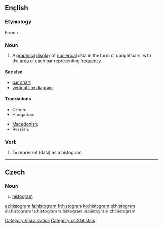 ==English==
{{wikipedia}}

===Etymology===
From {{etyl|grc|en}} {{term|ἱστός||lang=grc|tr=histos|mast}} +  {{term|-γραμμα|tr=-gramma|lang=grc}}.

===Noun===
{{en-noun}}

# {{statistics}} A [[graphical]] [[display]] of [[numerical]] data in the form of upright bars, with the [[area]] of each bar representing [[frequency]].

====See also====
* [[bar chart]]
* [[vertical line diagram]]

====Translations====
{{trans-top|graphical display}}
* Czech: {{t-|cs|histogram|m}}
* Hungarian: {{t|hu|hisztogramm}}
{{trans-mid}}
* [[Macedonian]]: {{t|mk|хистограм|m|tr=hístogram|sc=Cyrl|xs=Macedonian}}
* Russian: {{t|ru|гистограмма|f|tr=gistográmma|sc=Cyrl}}
{{trans-bottom}}

===Verb===
{{en-verb|histogram|m|ing}}

# {{transitive}} To represent (data) as a histogram.

----

==Czech==

===Noun===
{{cs-noun|g=m}}

# [[#English|histogram]]

[[Category:Visualization]]
[[Category:cs:Statistics]]

[[et:histogram]]
[[fa:histogram]]
[[fr:histogram]]
[[ko:histogram]]
[[pl:histogram]]
[[sv:histogram]]
[[ta:histogram]]
[[tr:histogram]]
[[vi:histogram]]
[[zh:histogram]]